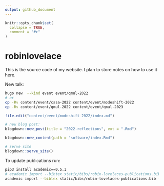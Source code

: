 ```yaml
---
output: github_document
---
```


<!-- README.md is generated from README.Rmd. Please edit that file -->

```r
knitr::opts_chunk$set(
  collapse = TRUE,
  comment = "#>"
)
```


# robinlovelace

This is the source code of my website.
I plan to store notes on how to use it here.

New talk:


```bash
hugo new  --kind event event/qmul-2022
# or
cp -Rv content/event/casa-2022 content/event/modeshift-2022
cp -Rv content/event/qmul-2022 content/event/qmul-2023
```

```r
file.edit("content/event/modeshift-2022/index.md")

# new blog post:
blogdown::new_post(title = "2022-reflections", ext = ".Rmd")

blogdown::new_content(path = "software/index.Rmd")

# serve site
blogdown::serve_site()
```

To update publications run:

```bash
pip3 install academic==0.5.1
# academic import --bibtex static/bibs/robin-lovelaces-publications.bib
academic import --bibtex static/bibs/robin-lovelaces-publications.bib --over
```


